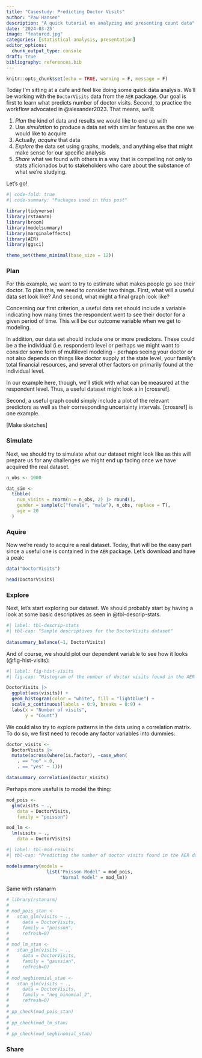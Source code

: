 ```yaml
---
title: "Casestudy: Predicting Doctor Visits"
author: "Paw Hansen"
description: "A quick tutorial on analyzing and presenting count data"
date: '2024-03-25'
image: "featured.jpg"
categories: [statistical analysis, presentation]
editor_options: 
  chunk_output_type: console
draft: true
bibliography: references.bib
---
```


```r
knitr::opts_chunk$set(echo = TRUE, warning = F, message = F)
```

Today I'm sitting at a cafe and feel like doing some quick data analysis. We'll be working with the `DoctorVisits` data from the `AER` package. Our goal is first to learn what predicts number of doctor visits. Second, to practice the workflow advocated in @alexander2023. That means, we'll:

1.  *Plan* the kind of data and results we would like to end up with
2.  Use *simulation* to produce a data set with similar features as the one we would like to acquire
3.  Actually, *acquire* that data
4.  *Explore* the data set using graphs, models, and anything else that might make sense for our specific analysis
5.  *Share* what we found with others in a way that is compelling not only to stats aficionados but to stakeholders who care about the substance of what we're studying.

Let's go!

```r
#| code-fold: true
#| code-summary: "Packages used in this post"

library(tidyverse)
library(rstanarm)
library(broom)
library(modelsummary)
library(marginaleffects)
library(AER)
library(ggsci)

theme_set(theme_minimal(base_size = 12))

```

### Plan

For this example, we want to try to estimate what makes people go see their doctor. To plan this, we need to consider two things. First, what will a useful data set look like? And second, what might a final graph look like?

Concerning our first criterion, a useful data set should include a variable indicating how many times the respondent went to see their doctor for a given period of time. This will be our outcome variable when we get to modeling.

In addition, our data set should include one or more predictors. These could be a the individual (i.e. respondent) level or perhaps we might want to consider some form of multilevel modeling - perhaps seeing your doctor or not also depends on things like doctor supply at the state level, your family's total financial resources, and several other factors on primarily found at the individual level.

In our example here, though, we'll stick with what can be measured at the respondent level. Thus, a useful dataset might look a in \[crossref\].

Second, a useful graph could simply include a plot of the relevant predictors as well as their corresponding uncertainty intervals. \[crossref\] is one example.



\[Make sketches\]

### Simulate

Next, we should try to simulate what our dataset might look like as this will prepare us for any challenges we might end up facing once we have acquired the real dataset.

```r

n_obs <- 1000

dat_sim <- 
  tibble(
    num_visits = rnorm(n = n_obs, 2) |> round(), 
    gender = sample(c("female", "male"), n_obs, replace = T),
    age = 20
  )

```



### Aquire

Now we're ready to acquire a real dataset. Today, that will be the easy part since a useful one is contained in the `AER` package. Let's download and have a peak:

```r
data("DoctorVisits")

head(DoctorVisits)

```

### Explore

Next, let's start exploring our dataset. We should probably start by having a look at some basic descriptives as seen in @tbl-descrip-stats. 

```r
#| label: tbl-descrip-stats
#| tbl-cap: "Sample descriptives for the DoctorVisits dataset"
 
datasummary_balance(~1, DoctorVisits)

```

And of course, we should plot our dependent variable to see how it looks (@fig-hist-visits):

```r
#| label: fig-hist-visits
#| fig-cap: "Histogram of the number of doctor visits found in the AER dataset"

DoctorVisits |> 
  ggplot(aes(visits)) + 
  geom_histogram(color = "white", fill = "lightblue") +
  scale_x_continuous(labels = 0:9, breaks = 0:9) + 
  labs(x = "Number of visits",
       y = "Count")
```

We could also try to explore patterns in the data using a correlation matrix. To do so, we first need to recode any factor variables into dummies:

```r

doctor_visits <- 
  DoctorVisits |> 
  mutate(across(where(is.factor), ~case_when(
    . == "no" ~ 0,
    . == "yes" ~ 1)))

datasummary_correlation(doctor_visits)

```

Perhaps more useful is to model the thing:

```r
mod_pois <- 
  glm(visits ~ ., 
    data = DoctorVisits,
    family = "poisson")

mod_lm <- 
  lm(visits ~ ., 
    data = DoctorVisits)

```


```r
#| label: tbl-mod-results
#| tbl-cap: "Predicting the number of doctor visits found in the AER dataset"

modelsummary(models = 
               list("Poisson Model" = mod_pois,
                    "Normal Model" = mod_lm))
```

Same with rstanarm

```r

# library(rstanarm)
# 
# mod_pois_stan <- 
#   stan_glm(visits ~ ., 
#     data = DoctorVisits,
#     family = "poisson",
#     refresh=0)
# 
# mod_lm_stan <- 
#   stan_glm(visits ~ ., 
#     data = DoctorVisits,
#     family = "gaussian",
#     refresh=0)
# 
# mod_negbinomial_stan <- 
#   stan_glm(visits ~ ., 
#     data = DoctorVisits,
#     family = "neg_binomial_2",
#     refresh=0)
# 
# pp_check(mod_pois_stan)
# 
# pp_check(mod_lm_stan)
# 
# pp_check(mod_negbinomial_stan)

```

### Share

